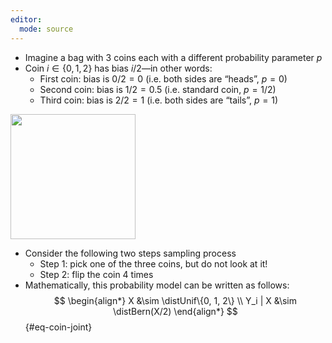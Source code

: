 ```yaml
---
editor: 
  mode: source
---
```


-   Imagine a bag with 3 coins each with a different probability parameter $p$
-   Coin $i\in \{0, 1, 2\}$ has bias $i/2$---in other words:
    -   First coin: bias is $0/2 = 0$ (i.e. both sides are "heads", $p = 0$)
    -   Second coin: bias is $1/2 = 0.5$ (i.e. standard coin, $p = 1/2$)
    -   Third coin: bias is $2/2 = 1$ (i.e. both sides are "tails", $p = 1$)

::: column-margin
![](../images/coinbag.png){width="200"}
:::

-   Consider the following two steps sampling process
    -   Step 1: pick one of the three coins, but do not look at it!
    -   Step 2: flip the coin 4 times
-   Mathematically, this probability model can be written as follows: $$
    \begin{align*}
    X &\sim \distUnif\{0, 1, 2\} \\
    Y_i | X &\sim \distBern(X/2)
    \end{align*}
    $$ {#eq-coin-joint}

